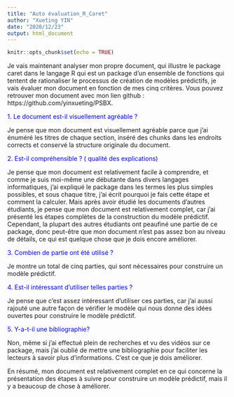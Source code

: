 ---
title: "Auto évaluation_R_Caret"
author: "Xueting YIN"
date: "2020/12/23"
output: html_document
---

```{r setup, include=FALSE}
knitr::opts_chunk$set(echo = TRUE)
```

Je vais maintenant analyser mon propre document, qui illustre le package caret dans le langage R qui est un package d’un ensemble de fonctions qui tentent de rationaliser le processus de création de modèles prédictifs, je vais évaluer mon document en fonction de mes cinq critères. Vous pouvez retrouver mon document avec mon lien github : https://github.com/yinxueting/PSBX.

<font color=blue>1.	Le document est-il visuellement agréable ? </font>

Je pense que mon document est visuellement agréable parce que j'ai énuméré les titres de chaque section, inséré des chunks dans les endroits corrects et conservé la structure originale du document.

<font color=blue>2.	Est-il compréhensible ? ( qualité des explications)</font>

Je pense que mon document est relativement facile à comprendre, et comme je suis moi-même une débutante dans divers langages informatiques, j'ai expliqué le package dans les termes les plus simples possibles, et sous chaque titre, j'ai écrit pourquoi je fais cette étape et comment la calculer. Mais après avoir étudié les documents d'autres étudiants, je pense que mon document est relativement complet, car j'ai présenté les étapes complètes de la construction du modèle prédictif. Cependant, la plupart des autres étudiants ont peaufiné une partie de ce package, donc peut-être que mon document n'est pas assez bon au niveau de détails, ce qui est quelque chose que je dois encore améliorer.

<font color=blue>3.	Combien de partie ont été utilisé ? </font>

Je montre un total de cinq parties, qui sont nécessaires pour construire un modèle prédictif.

<font color=blue>4.	Est-il intéressant d’utiliser telles parties ? </font>

Je pense que c’est assez intéressant d’utiliser ces parties, car j’ai aussi rajouté une autre façon de vérifier le modèle qui nous donne des idées ouvertes pour construire le modèle prédictif. 

<font color=blue>5.	Y-a-t-il une bibliographie? </font>

Non, même si j’ai effectué plein de recherches et vu des vidéos sur ce package, mais j’ai oublié de mettre une bibliographie pour faciliter les lecteurs à savoir plus d’informations. C’est ce que je dois améliorer. 

En résumé, mon document est relativement complet en ce qui concerne la présentation des étapes à suivre pour construire un modèle prédictif, mais il y a beaucoup de chose à améliorer.

